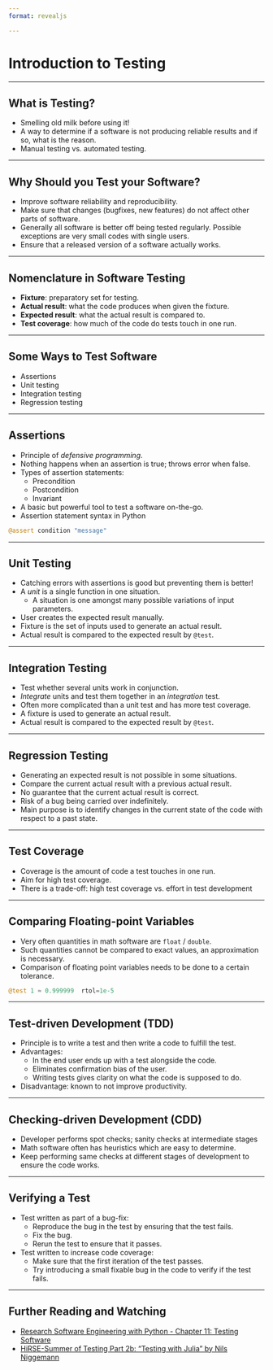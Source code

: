 ```yaml
---
format: revealjs

---
```


# Introduction to Testing

---

## What is Testing?

- Smelling old milk before using it!
- A way to determine if a software is not producing reliable results and if so, what is the reason.
- Manual testing vs. automated testing.

---

## Why Should you Test your Software?

- Improve software reliability and reproducibility.
- Make sure that changes (bugfixes, new features) do not affect other parts of software.
- Generally all software is better off being tested regularly. Possible exceptions are very small codes with single users.
- Ensure that a released version of a software actually works.

---

## Nomenclature in Software Testing

- **Fixture**: preparatory set for testing.
- **Actual result**: what the code produces when given the fixture.
- **Expected result**: what the actual result is compared to.
- **Test coverage**: how much of the code do tests touch in one run.

---

## Some Ways to Test Software

- Assertions
- Unit testing
- Integration testing
- Regression testing

---

## Assertions

- Principle of *defensive programming*.
- Nothing happens when an assertion is true; throws error when false.
- Types of assertion statements:
    - Precondition
    - Postcondition
    - Invariant
- A basic but powerful tool to test a software on-the-go.
- Assertion statement syntax in Python

```julia
@assert condition "message"
```

---

## Unit Testing

- Catching errors with assertions is good but preventing them is better!
- A *unit* is a single function in one situation.
    - A situation is one amongst many possible variations of input parameters.
- User creates the expected result manually.
- Fixture is the set of inputs used to generate an actual result.
- Actual result is compared to the expected result by `@test`.

---

## Integration Testing

- Test whether several units work in conjunction.
- *Integrate* units and test them together in an *integration* test.
- Often more complicated than a unit test and has more test coverage.
- A fixture is used to generate an actual result.
- Actual result is compared to the expected result by `@test`.

---

## Regression Testing

- Generating an expected result is not possible in some situations.
- Compare the current actual result with a previous actual result.
- No guarantee that the current actual result is correct.
- Risk of a bug being carried over indefinitely.
- Main purpose is to identify changes in the current state of the code with respect to a past state.

---

## Test Coverage

- Coverage is the amount of code a test touches in one run.
- Aim for high test coverage.
- There is a trade-off: high test coverage vs. effort in test development

---

## Comparing Floating-point Variables

- Very often quantities in math software are `float` / `double`.
- Such quantities cannot be compared to exact values, an approximation is necessary.
- Comparison of floating point variables needs to be done to a certain tolerance.

```julia
@test 1 ≈ 0.999999  rtol=1e-5
```
---

## Test-driven Development (TDD)

- Principle is to write a test and then write a code to fulfill the test.
- Advantages:
    - In the end user ends up with a test alongside the code.
    - Eliminates confirmation bias of the user.
    - Writing tests gives clarity on what the code is supposed to do.
- Disadvantage: known to not improve productivity.

---

## Checking-driven Development (CDD)

- Developer performs spot checks; sanity checks at intermediate stages
- Math software often has heuristics which are easy to determine.
- Keep performing same checks at different stages of development to ensure the code works.

---

## Verifying a Test

- Test written as part of a bug-fix:
    - Reproduce the bug in the test by ensuring that the test fails.
    - Fix the bug.
    - Rerun the test to ensure that it passes.
- Test written to increase code coverage:
    - Make sure that the first iteration of the test passes.
    - Try introducing a small fixable bug in the code to verify if the test fails.

---

## Further Reading and Watching

- [Research Software Engineering with Python - Chapter 11: Testing Software](https://merely-useful.tech/py-rse/testing.html)
- [HiRSE-Summer of Testing Part 2b: "Testing with Julia" by Nils Niggemann](https://www.youtube.com/watch?v=gSMKNbZOpZU)
